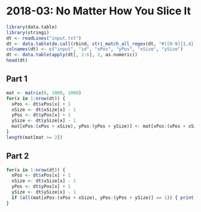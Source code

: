 # 2018-03: No Matter How You Slice It

```r
library(data.table)
library(stringi)
dt <- readLines("input.txt")
dt <- data.table(do.call(rbind, stri_match_all_regex(dt, "#([0-9]{1,4}) @ ([0-9]{0,4}),([0-9]{0,4}): ([0-9]{0,4})x([0-9]{0,4})")))
colnames(dt) <- c("input", "id", "xPos", "yPos", "xSize", "ySize")
dt <- data.table(apply(dt[, 2:6], 2, as.numeric))
head(dt)
```

## Part 1

```r
mat <- matrix(0, 1000, 1000)
for(x in 1:nrow(dt)) {
  xPos <- dt$xPos[x] + 1
  xSize <- dt$xSize[x] - 1
  yPos <- dt$yPos[x] + 1
  ySize <- dt$ySize[x] - 1
  mat[xPos:(xPos + xSize), yPos:(yPos + ySize)] <- mat[xPos:(xPos + xSize), yPos:(yPos + ySize)] + 1
}
length(mat[mat >= 2])
```

## Part 2

```r
for(x in 1:nrow(dt)) {
  xPos <- dt$xPos[x] + 1
  xSize <- dt$xSize[x] - 1
  yPos <- dt$yPos[x] + 1
  ySize <- dt$ySize[x] - 1
  if (all(mat[xPos:(xPos + xSize), yPos:(yPos + ySize)] == 1)) { print(x) }
}
```

